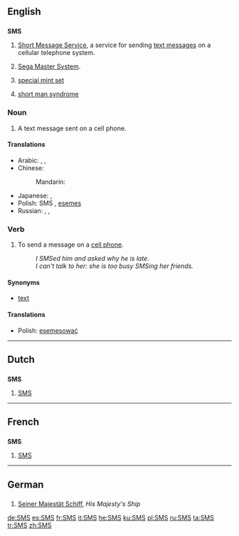 {{wikipedia|dab=SMS (disambiguation)}}
==English==

==={{initialism}}===
'''SMS'''

# [[Short Message Service]], a service for sending [[text message]]s on a cellular telephone system.
# {{video games}} [[w:Sega Master System|Sega Master System]].
# {{numismatics}} [[special mint set]]
# {{psychology}} [[short man syndrome]]

===Noun===
{{en-noun|es}}

# A text message sent on a cell phone.

====Translations====
{{trans-top|a text message sent on a cell phone}}
* Arabic: {{t|ar|رسالة|f|tr=risaala|sc=Arab}},  {{t|ar|رسالة إس إم إس|f|tr=risaalat 'es 'em 'es|sc=Arab}},  {{t|ar|إس إم إس|tr='es 'em 'es|sc=Arab}}
* Chinese:
*: Mandarin: {{t|zh|短信|tr=duǎnxìn|sc=Hani}}
{{trans-mid}}
* Japanese: {{t|ja|伝言|tr=でんごん, dengon|sc=Jpan}},  {{t|ja|エス・エム・エス|tr=esu-emu-esu|sc=Jpan}}
* Polish: SMS {{m}}, [[esemes]] {{m}}
* Russian: {{t|ru|SMS|m}},  {{t|ru|эс-эм-эс|m|tr=es-em-és|sc=Cyrl}},  {{qualifier|colloquial}} {{t|ru|эсэмэска|f|tr=eseméska|sc=Cyrl}}
{{trans-bottom}}

===Verb===
{{en-verb|SMS|es}}

# To send a message on a [[cell phone]].
#: ''I SMSed him and asked why he is late.''
#: ''I can't talk to her: she is too busy SMSing her friends.''

====Synonyms====
* [[text#Verb|text]]

====Translations====
{{trans-top|to send a message on a cell phone}}
* Polish: [[esemesować]]
{{trans-mid}}
{{trans-bottom}}

----

==Dutch==

==={{initialism|Dutch}}===
'''SMS'''

# [[#English|SMS]]

----

==French==

==={{initialism|French}}===
'''SMS'''

# [[#English|SMS]]

----

==German==

==={{initialism|German}}===
{{infl|de|initialism}}

# {{nautical}}{{military}} [[Seiner Majestät Schiff]], ''His Majesty's Ship''

[[de:SMS]]
[[es:SMS]]
[[fr:SMS]]
[[it:SMS]]
[[he:SMS]]
[[ku:SMS]]
[[pl:SMS]]
[[ru:SMS]]
[[ta:SMS]]
[[tr:SMS]]
[[zh:SMS]]